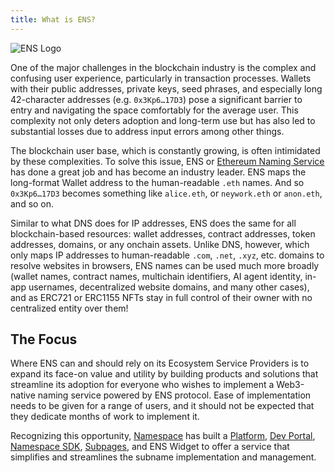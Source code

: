 ```yaml
---
title: What is ENS?
---
```


<img src="/assets/ens-logo-light.png" alt="ENS Logo" />

One of the major challenges in the blockchain industry is the complex and confusing user experience, particularly in transaction processes. Wallets with their public addresses, private keys, seed phrases, and especially long 42-character addresses (e.g. `0x3Kp6…17D3`) pose a significant barrier to entry and navigating the space comfortably for the average user. This complexity not only deters adoption and long-term use but has also led to substantial losses due to address input errors among other things.

The blockchain user base, which is constantly growing, is often intimidated by these complexities. To solve this issue, ENS or [Ethereum Naming Service](https://ens.domains/) has done a great job and has become an industry leader. ENS maps the long-format Wallet address to the human-readable `.eth` names. And so `0x3Kp6…17D3` becomes something like `alice.eth`, or `neywork.eth` or `anon.eth`, and so on.

Similar to what DNS does for IP addresses, ENS does the same for all blockchain-based resources: wallet addresses, contract addresses, token addresses, domains, or any onchain assets. Unlike DNS, however, which only maps IP addresses to human-readable `.com`, `.net`, `.xyz`, etc. domains to resolve websites in browsers, ENS names can be used much more broadly (wallet names, contract names, multichain identifiers, AI agent identity, in-app usernames, decentralized website domains, and many other cases), and as ERC721 or ERC1155 NFTs stay in full control of their owner with no centralized entity over them!

## The Focus

Where ENS can and should rely on its Ecosystem Service Providers is to expand its face-on value and utility by building products and solutions that streamline its adoption for everyone who wishes to implement a Web3-native naming service powered by ENS protocol. Ease of implementation needs to be given for a range of users, and it should not be expected that they dedicate months of work to implement it.

Recognizing this opportunity, [Namespace](https://namespace.ninja) has built a [Platform](https://app.namespace.ninja/), [Dev Portal](https://dev.namespace.ninja/), [Namespace SDK](developer-guide/sdks), [Subpages](https://github.com/thenamespace/subpages), and ENS Widget to offer a service that simplifies and streamlines the subname implementation and management.
